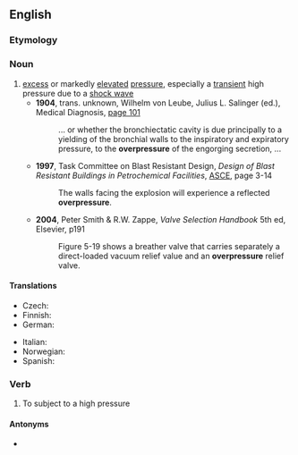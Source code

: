 ==English==
{{wikipedia}}

===Etymology===
{{prefix|en|over|pressure}}

===Noun===
{{en-noun|~}}

# [[excess]] or markedly [[elevate]]d [[pressure]], especially a [[transient]] high pressure due to a [[shock wave]]
#* '''1904''', trans. unknown, Wilhelm von Leube, Julius L. Salinger (ed.), Medical Diagnosis, [http://books.google.com/books?id=vD9AcR8BZ5cC&pg=PA101&dq=overpressure page 101]
#*: ... or whether the bronchiectatic cavity is due principally to a yielding of the bronchial walls to the inspiratory and expiratory pressure, to the '''overpressure''' of the engorging secretion, ...
#* '''1997''', Task Committee on Blast Resistant Design, ''Design of Blast Resistant Buildings in Petrochemical Facilities'', [[w:American Society of Civil Engineers|ASCE]], page 3-14
#*: The walls facing the explosion will experience a reflected '''overpressure'''.
#* '''2004''', Peter Smith & R.W. Zappe, ''Valve Selection Handbook'' 5th ed, Elsevier, p191
#*: Figure 5-19 shows a breather valve that carries separately a direct-loaded vacuum relief value and an '''overpressure''' relief valve.

====Translations====
{{trans-top|excess or markedly elevated pressure}}
* Czech: {{t+|cs|přetlak|m}}
* Finnish: {{t+|fi|ylipaine}}
* German: {{t+|de|Überdruck|m}}
{{trans-mid}}
* Italian: {{t|it|sovrappressione|f}}
* Norwegian: {{t|no|overtrykk|n}}
* Spanish: {{t|es|sobrepresión|f}}
{{trans-bottom}}

===Verb===
{{en-verb}}

# To subject to a high pressure

====Antonyms====
* {{l|en|underpressure}}